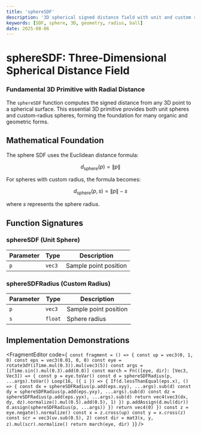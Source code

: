 ```yaml
---
title: 'sphereSDF'
description: '3D spherical signed distance field with unit and custom radius options'
keywords: [SDF, sphere, 3D, geometry, radius, ball]
date: 2025-08-06
---
```



# sphereSDF: Three-Dimensional Spherical Distance Field

### Fundamental 3D Primitive with Radial Distance

The `sphereSDF` function computes the signed distance from any 3D point to a spherical surface. This essential 3D primitive provides both unit spheres and custom-radius spheres, forming the foundation for many organic and geometric forms.

## Mathematical Foundation

The sphere SDF uses the Euclidean distance formula:

$$
d_{\text{sphere}}(p) = \|p\|
$$

For spheres with custom radius, the formula becomes:

$$
d_{\text{sphere}}(p, s) = \|p\| - s
$$

where $s$ represents the sphere radius.

## Function Signatures

### sphereSDF (Unit Sphere)

| Parameter | Type   | Description           |
| --------- | ------ | --------------------- |
| `p`       | `vec3` | Sample point position |

### sphereSDFRadius (Custom Radius)

| Parameter | Type    | Description           |
| --------- | ------- | --------------------- |
| `p`       | `vec3`  | Sample point position |
| `s`       | `float` | Sphere radius         |

## Implementation Demonstrations

<FragmentEditor
        code={`
const fragment = () => {
        const up = vec3(0, 1, 0)
        const eps = vec3(0.01, 0, 0)
        const eye = rotate3dY(iTime.mul(0.3)).mul(vec3(5))
        const args = [iTime.sin().mul(0.3).add(0.8)]
        const march = Fn(([eye, dir]: [Vec3, Vec3]) => {
                const p = eye.toVar()
                const d = sphereSDFRadius(p, ...args).toVar()
                Loop(16, ({ i }) => {
                        If(d.lessThanEqual(eps.x), () => {
                                const dx = sphereSDFRadius(p.add(eps.xyy), ...args).sub(d)
                                const dy = sphereSDFRadius(p.add(eps.yxy), ...args).sub(d)
                                const dz = sphereSDFRadius(p.add(eps.yyx), ...args).sub(d)
                                return vec4(vec3(dx, dy, dz).normalize().mul(0.5).add(0.5), 1)
                        })
                        p.addAssign(d.mul(dir))
                        d.assign(sphereSDFRadius(p, ...args))
                })
                return vec4(0)
        })
        const z = eye.negate().normalize()
        const x = z.cross(up)
        const y = x.cross(z)
        const scr = vec3(uv.sub(0.5), 2)
        const dir = mat3(x, y, z).mul(scr).normalize()
        return march(eye, dir)
}`}
/>
